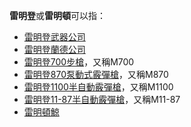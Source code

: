 '''雷明登'''或'''雷明頓'''可以指：
* [[雷明登武器公司|雷明登武器公司]]
* [[雷明登蘭德公司|雷明登蘭德公司]]
* [[雷明登700步槍|雷明登700步槍]]，又稱M700
* [[雷明登870泵動式霰彈槍|雷明登870泵動式霰彈槍]]，又稱M870
* [[雷明登1100半自動霰彈槍|雷明登1100半自動霰彈槍]]，又稱M1100
* [[雷明登11-87半自動霰彈槍|雷明登11-87半自動霰彈槍]]，又稱M11-87
* [[雷明頓鯨|雷明頓鯨]]

{{disambig|L|Cat=三字译名消歧义}}